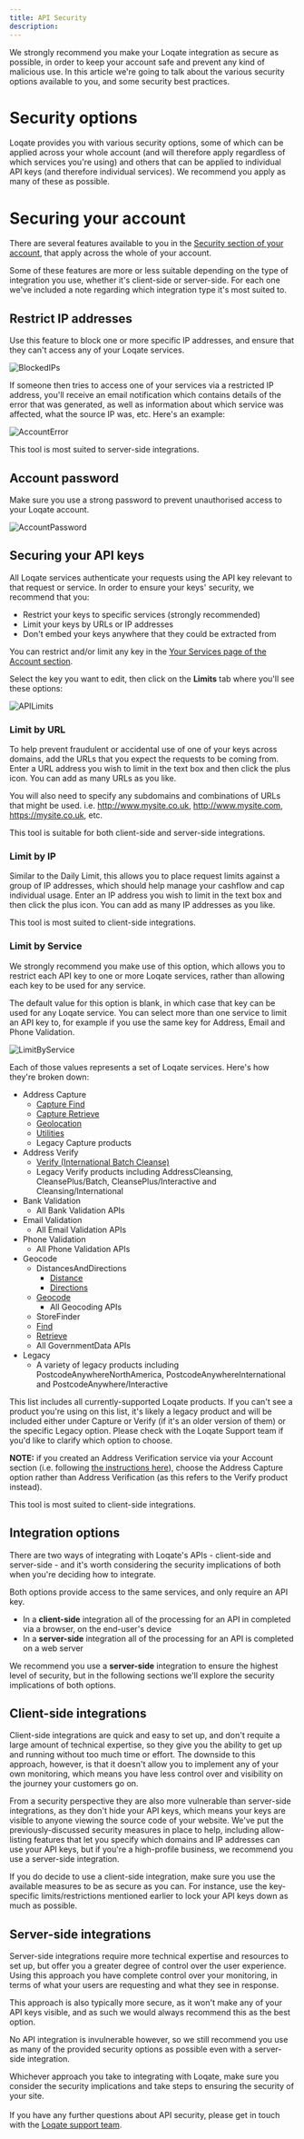 ```yaml
---
title: API Security
description: 
---
```


We strongly recommend you make your Loqate integration as secure as possible, in order to keep your account safe and prevent any kind of malicious use. In this article we're going to talk about the various security options available to you, and some security best practices.

# Security options
Loqate provides you with various security options, some of which can be applied across your whole account (and will therefore apply regardless of which services you're using) and others that can be applied to individual API keys (and therefore individual services). We recommend you apply as many of these as possible.

# Securing your account
There are several features available to you in the [Security section of your account](https://account.loqate.com/account#/Security), that apply across the whole of your account.

Some of these features are more or less suitable depending on the type of integration you use, whether it's client-side or server-side. For each one we've included a note regarding which integration type it's most suited to.

## Restrict IP addresses

Use this feature to block one or more specific IP addresses, and ensure that they can't access any of your Loqate services.

![BlockedIPs](/images/blocked-ips.png)

If someone then tries to access one of your services via a restricted IP address, you'll receive an email notification which contains details of the error that was generated, as well as information about which service was affected, what the source IP was, etc. Here's an example:

![AccountError](/images/account-error.png)

<Note>This tool is most suited to server-side integrations.</Note>

## Account password
Make sure you use a strong password to prevent unauthorised access to your Loqate account.

![AccountPassword](/images/account-password.png)

## Securing your API keys
All Loqate services authenticate your requests using the API key relevant to that request or service. In order to ensure your keys' security, we recommend that you:

- Restrict your keys to specific services (strongly recommended)
- Limit your keys by URLs or IP addresses
- Don't embed your keys anywhere that they could be extracted from

You can restrict and/or limit any key in the [Your Services page of the Account section](https://account.loqate.com/account#/Dashboard/).

Select the key you want to edit, then click on the **Limits** tab where you'll see these options:

![APILimits](/images/api-limits.png)

### Limit by URL
To help prevent fraudulent or accidental use of one of your keys across domains, add the URLs that you expect the requests to be coming from. Enter a URL address you wish to limit in the text box and then click the plus icon. You can add as many URLs as you like.

You will also need to specify any subdomains and combinations of URLs that might be used. i.e. http://www.mysite.co.uk, http://www.mysite.com, https://mysite.co.uk, etc.

<Note>This tool is suitable for both client-side and server-side integrations.</Note>

### Limit by IP

Similar to the Daily Limit, this allows you to place request limits against a group of IP addresses, which should help manage your cashflow and cap individual usage. Enter an IP address you wish to limit in the text box and then click the plus icon. You can add as many IP addresses as you like.

<Note>This tool is most suited to client-side integrations.</Note>

### Limit by Service

We strongly recommend you make use of this option, which allows you to restrict each API key to one or more Loqate services, rather than allowing each key to be used for any service.

The default value for this option is blank, in which case that key can be used for any Loqate service. You can select more than one service to limit an API key to, for example if you use the same key for Address, Email and Phone Validation.

![LimitByService](/images/limit-by-service.png)

Each of those values represents a set of Loqate services. Here's how they're broken down:

- Address Capture
  - [Capture Find](https://api.addressy.com/Capture/Interactive/Find/)
  - [Capture Retrieve](https://api.addressy.com/Capture/Interactive/Retrieve/)
  - [Geolocation](https://api.addressy.com/Capture/Interactive/GeoLocation/)
  - [Utilities](https://api.addressy.com/Capture/Interactive/Utilities/)
  - Legacy Capture products
- Address Verify
  - [Verify (International Batch Cleanse)](https://api.addressy.com/Cleansing/International/Batch/)
  - Legacy Verify products including AddressCleansing, CleansePlus/Batch, CleansePlus/Interactive and Cleansing/International
- Bank Validation
  - All Bank Validation APIs
- Email Validation
  - All Email Validation APIs
- Phone Validation
  - All Phone Validation APIs
- Geocode
  - DistancesAndDirections
    - [Distance](https://api.addressy.com/DistancesAndDirections/Interactive/Distance/)
    - [Directions](https://api.addressy.com/DistancesAndDirections/Interactive/Directions/)
  - [Geocode](https://api.addressy.com/Geocoding/International/Geocode/)
    - All Geocoding APIs
  - StoreFinder
  - [Find](https://api.addressy.com/StoreFinder/Interactive/FindPlaceNames/)
  - [Retrieve](https://api.addressy.com/StoreFinder/Interactive/RetrieveCoordinates/)
  - All GovernmentData APIs
- Legacy
  - A variety of legacy products including PostcodeAnywhereNorthAmerica, PostcodeAnywhereInternational and PostcodeAnywhere/Interactive

This list includes all currently-supported Loqate products. If you can't see a product you're using on this list, it's likely a legacy product and will be included either under Capture or Verify (if it's an older version of them) or the specific Legacy option. Please check with the Loqate Support team if you'd like to clarify which option to choose.

**NOTE:** if you created an Address Verification service via your Account section (i.e. following [the instructions here](/our-services/address-capture/quick-setup-guide)), choose the Address Capture option rather than Address Verification (as this refers to the Verify product instead).

<Note>This tool is most suited to client-side integrations.</Note>

## Integration options
There are two ways of integrating with Loqate's APIs - client-side and server-side - and it's worth considering the security implications of both when you're deciding how to integrate. 

Both options provide access to the same services, and only require an API key. 

- In a **client-side** integration all of the processing for an API in completed via a browser, on the end-user's device
- In a **server-side** integration all of the processing for an API is completed on a web server

We recommend you use a **server-side** integration to ensure the highest level of security, but in the following sections we'll explore the security implications of both options.

## Client-side integrations
Client-side integrations are quick and easy to set up, and don't requite a large amount of technical expertise, so they give you the ability to get up and running without too much time or effort. The downside to this approach, however, is that it doesn't allow you to implement any of your own monitoring, which means you have less control over and visibility on the journey your customers go on.

From a security perspective they are also more vulnerable than server-side integrations, as they don't hide your API keys, which means your keys are visible to anyone viewing the source code of your website. We've put the previously-discussed security measures in place to help, including allow-listing features that let you specify which domains and IP addresses can use your API keys, but if you're a high-profile business, we recommend you use a server-side integration.

If you do decide to use a client-side integration, make sure you use the available measures to be as secure as you can. For instance, use the key-specific limits/restrictions mentioned earlier to lock your API keys down as much as possible.

## Server-side integrations
Server-side integrations require more technical expertise and resources to set up, but offer you a greater degree of control over the user experience. Using this approach you have complete control over your monitoring, in terms of what your users are requesting and what they see in response.

This approach is also typically more secure, as it won't make any of your API keys visible, and as such we would always recommend this as the best option. 

No API integration is invulnerable however, so we still recommend you use as many of the provided security options as possible even with a server-side integration.

<Note>Whichever approach you take to integrating with Loqate, make sure you consider the security implications and take steps to ensuring the security of your site. <br/><br/>If you have any further questions about API security, please get in touch with the [Loqate support team](https://www.loqate.com/en-gb/contact/customer-support/). </Note>